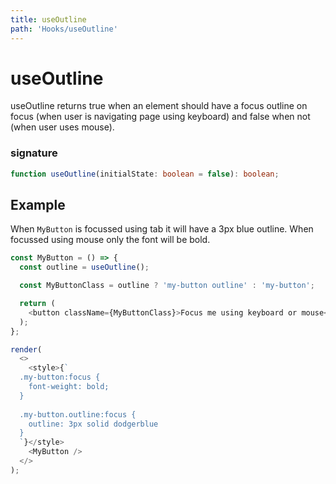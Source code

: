 ```yaml
---
title: useOutline
path: 'Hooks/useOutline'
---
```



# useOutline

useOutline returns true when an element should have a focus outline on focus (when user is navigating page using keyboard) and false when not (when user uses mouse).

### signature

```ts
function useOutline(initialState: boolean = false): boolean;
```

## Example

When `MyButton` is focussed using tab it will have a 3px blue outline. When focussed using mouse only the font will be bold.

```js live withRender
const MyButton = () => {
  const outline = useOutline();

  const MyButtonClass = outline ? 'my-button outline' : 'my-button';

  return (
    <button className={MyButtonClass}>Focus me using keyboard or mouse</button>
  );
};

render(
  <>
    <style>{`
  .my-button:focus {
    font-weight: bold;
  }
  
  .my-button.outline:focus {
    outline: 3px solid dodgerblue
  }
  `}</style>
    <MyButton />
  </>
);
```
